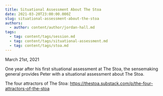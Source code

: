 ```yaml
---
title: Situational Assessment About The Stoa
date: 2021-03-20T23:00:00.000Z
slug: situational-assessment-about-the-stoa
authors:
  - author: content/author/jordan-hall.md
tags:
  - tag: content/tags/session.md
  - tag: content/tags/situational-assessment.md
  - tag: content/tags/stoa.md
---
```


March 21st, 2021

One year after his first situational assessment at The Stoa, the sensemaking general provides Peter with a situational assessment about The Stoa.

The four attractors of The Stoa: https://thestoa.substack.com/p/the-four-attractors-of-the-stoa
